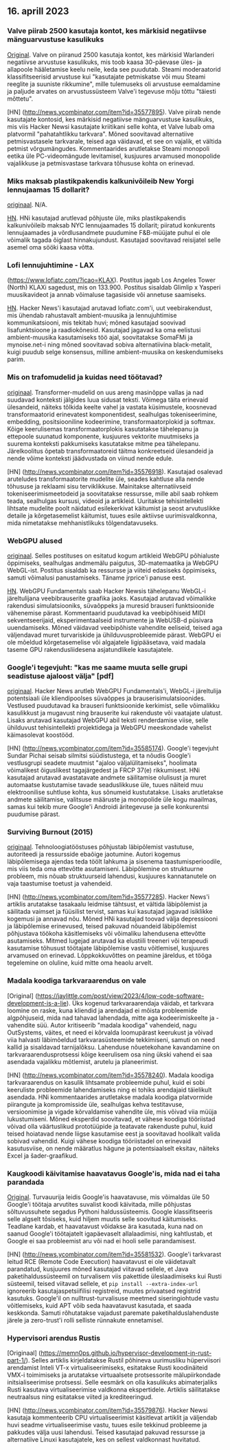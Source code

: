 

<CallToAction />

<Steps>

## 16. aprill 2023

### Valve piirab 2500 kasutaja kontot, kes märkisid negatiivse mänguarvustuse kasulikuks

[Original](https://tech.slashdot.org/story/23/04/14/175246/valve-restricts-accounts-of-2500-users-who-marked-a-negative-game-review-useful).
Valve on piiranud 2500 kasutaja kontot, kes märkisid Warlanderi negatiivse arvustuse kasulikuks, mis toob kaasa 30-päevase üles- ja allapoole hääletamise keelu neile, keda see puudutab. Steami moderaatorid klassifitseerisid arvustuse kui "kasutajate petmiskatse või muu Steami reeglite ja suuniste rikkumine", mille tulemuseks oli arvustuse eemaldamine ja paljude arvates on arvustussüsteem Valve'i tegevuse mõju tõttu "täiesti mõttetu".

[HN] (http://news.ycombinator.com/item?id=35577895).
Valve piirab nende kasutajate kontosid, kes märkisid negatiivse mänguarvustuse kasulikuks, mis viis Hacker Newsi kasutajate kriitikani selle kohta, et Valve lubab oma platvormil "pahatahtlikku tarkvara". Mõned soovitavad alternatiive petmisvastasele tarkvarale, teised aga väidavad, et see on vajalik, et vältida petmist võrgumängudes. Kommentaarides arutletakse Steami monopoli eetika üle PC-videomängude levitamisel, kusjuures arvamused monopolide vajalikkuse ja petmisvastase tarkvara tõhususe kohta on erinevad.

### Miks maksab plastikpakendis kalkunivõileib New Yorgi lennujaamas 15 dollarit?

[originaal](https://hellgatenyc.com/why-is-airport-turkey-sandwich-expensive).
N/A.

[HN](http://news.ycombinator.com/item?id=35580847).
HNi kasutajad arutlevad põhjuste üle, miks plastikpakendis kalkunivõileib maksab NYC lennujaamades 15 dollarit; piiratud konkurents lennujaamades ja võrdlusandmete puudumine F&B-müüjate puhul ei ole võimalik tagada õiglast hinnakujundust. Kasutajad soovitavad reisijatel selle asemel oma sööki kaasa võtta.

### Lofi lennujuhtimine - LAX

(https://www.lofiatc.com/?icao=KLAX).
Postitus jagab Los Angeles Tower (North) KLAXi sagedust, mis on 133.900. Postitus sisaldab Glimlip x Yasperi muusikavideot ja annab võimaluse tagasiside või annetuse saamiseks.

[HN](http://news.ycombinator.com/item?id=35583228).
Hacker News'i kasutajad arutavad lofiatc.com'i, uut veebirakendust, mis ühendab rahustavalt ambient-muusika ja lennujuhtimise kommunikatsiooni, mis tekitab huvi; mõned kasutajad soovivad lisafunktsioone ja raadiokõnesid. Kasutajad jagavad ka oma eelistusi ambient-muusika kasutamiseks töö ajal, soovitatakse SomaFMi ja mynoise.net-i ning mõned soovitavad sobiva alternatiivina black-metalit, kuigi puudub selge konsensus, milline ambient-muusika on keskendumiseks parim.

### Mis on trafomudelid ja kuidas need töötavad?

[originaal](https://txt.cohere.ai/what-are-transformer-models/).
Transformer-mudelid on uus areng masinõppe vallas ja nad suudavad konteksti jälgides luua sidusat teksti. Võimega täita erinevaid ülesandeid, näiteks tõlkida keelte vahel ja vastata küsimustele, koosnevad transformaatorid erinevatest komponentidest, sealhulgas tokeniseerimine, embedding, positsiooniline kodeerimine, transformaatorplokid ja softmax. Kõige keerulisemas transformaatorplokis kasutatakse tähelepanu ja ettepoole suunatud komponente, kusjuures vektorite muutmiseks ja suurema konteksti pakkumiseks kasutatakse mitme pea tähelepanu. Järelkoolitus õpetab transformaatoreid täitma konkreetseid ülesandeid ja nende võime konteksti jäädvustada on viinud nende edule.

[HN] (http://news.ycombinator.com/item?id=35576918).
Kasutajad osalevad aruteludes transformaatorite mudelite üle, seades kahtluse alla nende tõhususe ja reklaami sisu terviklikkuse. Mainitakse alternatiivseid tokeniseerimismeetodeid ja soovitatakse ressursse, mille abil saab rohkem teada, sealhulgas kursusi, videoid ja artikleid. Uuritakse tehisintellekti lihtsate mudelite poolt näidatud esilekerkivat käitumist ja seost arvutuslikke detaile ja kõrgetasemelist käitumist, tuues esile aktiivse uurimisvaldkonna, mida nimetatakse mehhanistlikuks tõlgendatavuseks.

### WebGPU alused

[originaal](https://webgpufundamentals.org/).
Selles postituses on esitatud kogum artikleid WebGPU põhialuste õppimiseks, sealhulgas andmemälu paigutus, 3D-matemaatika ja WebGPU WebGL-ist. Postitus sisaldab ka ressursse ja viiteid edasiseks õppimiseks, samuti võimalusi panustamiseks. Täname jrprice'i panuse eest.

[HN](http://news.ycombinator.com/item?id=35579334).
WebGPU Fundamentals saab Hacker Newsis tähelepanu WebGL-i järeltulijana veebibrauserite graafika jaoks. Kasutajad arutavad võimalikke rakendusi simulatsiooniks, süvaõppeks ja muresid brauseri funktsioonide vähenemise pärast. Kommentaarid puudutavad ka veebipõhiseid MIDI sekventseerijaid, eksperimentaalseid instrumente ja WebUSB-d püsivara uuendamiseks. Mõned väidavad veebipõhiste vahendite eeliseid, teised aga väljendavad muret turvariskide ja ühilduvusprobleemide pärast. WebGPU ei ole mõeldud kõrgetasemelise või algajatele ligipääsetava, vaid madala taseme GPU rakendusliidesena asjatundlikele kasutajatele.

### Google'i tegevjuht: "kas me saame muuta selle grupi seadistuse ajaloost välja" [pdf]

[originaal](https://ia601707.us.archive.org/28/items/gov.uscourts.cand.364454/gov.uscourts.cand.364454.385.0.pdf).
Hacker News arutleb WebGPU Fundamentals'i, WebGL-i järeltulija potentsiaali üle kliendipoolses süvaõppes ja brauserisimulatsioonides. Vestlused puudutavad ka brauseri funktsioonide kerkimist, selle võimalikku kasulikkust ja mugavust ning brauserite kui rakenduste või vaatajate ulatust. Lisaks arutavad kasutajad WebGPU abil teksti renderdamise viise, selle ühilduvust tehisintellekti projektidega ja WebGPU meeskondade vahelist käimasolevat koostööd.

[HN] (http://news.ycombinator.com/item?id=35585174).
Google'i tegevjuht Sundar Pichai seisab silmitsi süüdistustega, et ta nõudis Google'i vestlusgrupi seadete muutmist "ajaloo väljalülitamiseks", hoolimata võimalikest õiguslikest tagajärgedest ja FRCP 37(e) rikkumisest. HNi kasutajad arutavad avastatavate andmete säilitamise olulisust ja muret automaatse kustutamise tavade seaduslikkuse üle, tuues näiteid muu elektroonilise suhtluse kohta, kus sõnumeid kustutatakse. Lisaks arutletakse andmete säilitamise, valitsuse määruste ja monopolide üle kogu maailmas, samas kui tekib mure Google'i Androidi äritegevuse ja selle konkurentsi puudumise pärast.

### Surviving Burnout (2015)

[originaal](https://lifeofaudrey.com/essays/surviving_burnout.html).
Tehnoloogiatööstuses põhjustab läbipõlemist vastutuse, autoriteedi ja ressursside ebaõige jaotumine. Autori kogemus läbipõlemisega ajendas teda töölt lahkuma ja sisenema taastumisperioodile, mis viis teda oma ettevõtte asutamiseni. Läbipõlemine on struktuurne probleem, mis nõuab struktuurseid lahendusi, kusjuures kannatanutele on vaja taastumise toetust ja vahendeid.

[HN] (http://news.ycombinator.com/item?id=35577285).
Hacker News'i artiklis arutatakse tasakaalu leidmise tähtsust, et vältida läbipõlemist ja säilitada vaimset ja füüsilist tervist, samas kui kasutajad jagavad isiklikke kogemusi ja annavad nõu. Mõned HNi kasutajad toovad välja depressiooni ja läbipõlemise erinevused, teised pakuvad nõuandeid läbipõlemist põhjustava töökoha käsitlemiseks või võimaliku lahendusena ettevõtte asutamiseks. Mitmed lugejad arutavad ka elustiili treeneri või terapeudi kasutamise tõhusust töötajate läbipõlemise vastu võitlemisel, kusjuures arvamused on erinevad. Lõppkokkuvõttes on peamine järeldus, et tööga tegelemine on oluline, kuid mitte oma heaolu arvelt.

### Madala koodiga tarkvaraarendus on vale

[Original] (https://jaylittle.com/post/view/2023/4/low-code-software-development-is-a-lie).
Üks kogenud tarkvaraarendaja väidab, et tarkvara loomine on raske, kuna kliendid ja arendajad ei mõista probleemide algpõhjuseid, mida nad tahavad lahendada, mitte aga kodeerimiskeelte ja -vahendite süü. Autor kritiseerib "madala koodiga" vahendeid, nagu OutSystems, väites, et need ei kõrvalda loomupärast keerukust ja võivad viia halvasti läbimõeldud tarkvarasüsteemide tekkimiseni, samuti on need kallid ja sisaldavad tarnijalõksu. Lahenduse nõuetekohane kavandamine on tarkvaraarendusprotsessi kõige keerulisem osa ning ükski vahend ei saa asendada vajalikku mõtlemist, arutelu ja planeerimist.

[HN] (http://news.ycombinator.com/item?id=35578240).
Madala koodiga tarkvaraarendus on kasulik lihtsamate probleemide puhul, kuid ei sobi keeruliste probleemide lahendamiseks ning ei tohiks arendajaid täielikult asendada. HNi kommentaarides arutletakse madala koodiga platvormide piirangute ja kompromisside üle, sealhulgas kehva testitavuse, versioonimise ja vigade kõrvaldamise vahendite üle, mis võivad viia müüja lukustumiseni. Mõned eksperdid soovitavad, et vähese koodiga tööriistad võivad olla väärtuslikud prototüüpide ja teatavate rakenduste puhul, kuid teised hoiatavad nende liigse kasutamise eest ja soovitavad hoolikalt valida sobivad vahendid. Kuigi vähese koodiga tööriistadel on erinevaid kasutusviise, on nende määratlus hägune ja potentsiaalselt eksitav, näiteks Excel ja šader-graafikud.

### Kaugkoodi käivitamise haavatavus Google'is, mida nad ei taha parandada

[Original](https://giraffesecurity.dev/posts/google-remote-code-execution/).
Turvauurija leidis Google'is haavatavuse, mis võimaldas üle 50 Google'i töötaja arvutites suvalist koodi käivitada, mille põhjustas sõltuvussuhete segadus Pythoni haldussüsteemis. Google klassifitseeris selle algselt tõsiseks, kuid hiljem muutis selle soovitud käitumiseks. Teadlane kardab, et haavatavust võidakse ära kasutada, kuna nad on saanud Google'i töötajatelt igapäevaselt allalaadimisi, ning kahtlustab, et Google ei saa probleemist aru või nad ei hooli selle parandamisest.

[HN] (http://news.ycombinator.com/item?id=35581532).
Google'i tarkvarast leitud RCE (Remote Code Execution) haavatavust ei ole väidetavalt parandatud, kusjuures mõned kasutajad viitavad sellele, et Java paketihaldussüsteemil on turvalisem viis pakettide üleslaadimiseks kui Rusti süsteemil, teised viitavad sellele, et `pip install --extra-index-url` ignoreerib kasutajaspetsiifilisi registreid, muutes privaatsed registrid kasutuks. Google'il on nulltrust-turvalisuse meetmed siseringiohtude vastu võitlemiseks, kuid APT võib seda haavatavust kasutada, et saada keskkonda. Samuti rõhutatakse vajadust paremate paketihalduslahenduste järele ja zero-trust'i rolli selliste rünnakute ennetamisel.

### Hypervisori arendus Rustis

[Originaal] (https://memn0ps.github.io/hypervisor-development-in-rust-part-1/).
Selles artiklis kirjeldatakse Rustil põhineva uurimusliku hüperviisori arendamist Inteli VT-x virtualiseerimiseks, esitatakse Rusti koodinäiteid VMX-i toimimiseks ja arutatakse virtuaalsete protsessorite mälupiirkondade initsialiseerimise protsessi. Selle eesmärk on olla kasulikuks abimaterjaliks Rusti kasutava virtualiseerimise valdkonna ekspertidele. Artiklis säilitatakse neutraalsus ning esitatakse viited ja krediteeringud.

[HN] (http://news.ycombinator.com/item?id=35579876).
Hacker Newsi kasutaja kommenteerib CPU virtualiseerimist käsitlevat artiklit ja väljendab huvi seadme virtualiseerimise vastu, tuues esile tekkinud probleeme ja pakkudes välja uusi lahendusi. Teised kasutajad pakuvad ressursse ja alternatiive Linuxi kasutajatele, kes on sellest valdkonnast huvitatud.

</Steps>